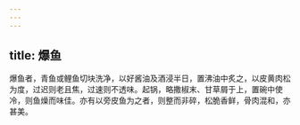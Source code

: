 ```yaml
---
---
---
```

title: 爆鱼
---



爆鱼者，青鱼或鲤鱼切块洗净，以好酱油及酒浸半日，置沸油中炙之，以皮黄肉松为度，过迟则老且焦，过速则不透味。起锅，略撒椒末、甘草屑于上，置碗中使冷，则鱼燥而味佳。亦有以旁皮鱼为之者，则整而非碎，松脆香鲜，骨肉混和，亦甚美。